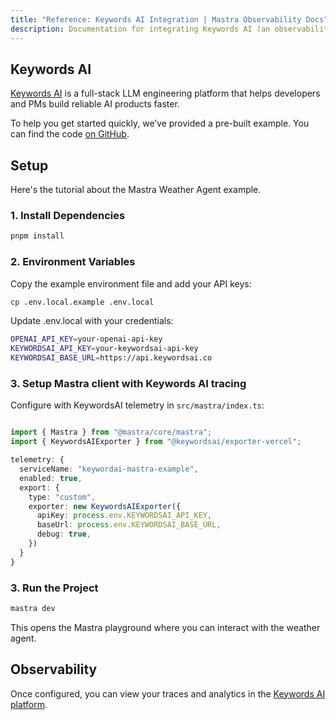 ```yaml
---
title: "Reference: Keywords AI Integration | Mastra Observability Docs"
description: Documentation for integrating Keywords AI (an observability platform for LLM applications) with Mastra.
---
```


## Keywords AI

[Keywords AI](https://docs.keywordsai.co/get-started/overview) is a full-stack LLM engineering platform that helps developers and PMs build reliable AI products faster. 

To help you get started quickly, we’ve provided a pre-built example. You can find the code [on GitHub](https://github.com/Keywords-AI/keywordsai-example-projects/tree/main/mastra-ai-weather-agent).


## Setup

Here's the tutorial about the Mastra Weather Agent example.

### 1. Install Dependencies

```bash copy
pnpm install
```

### 2. Environment Variables

Copy the example environment file and add your API keys:

```bash copy
cp .env.local.example .env.local
```

Update .env.local with your credentials: 

```bash .env.local copy
OPENAI_API_KEY=your-openai-api-key
KEYWORDSAI_API_KEY=your-keywordsai-api-key
KEYWORDSAI_BASE_URL=https://api.keywordsai.co
```

### 3. Setup Mastra client with Keywords AI tracing

Configure with KeywordsAI telemetry in `src/mastra/index.ts`:

```typescript filename="src/mastra/index.ts" showLineNumbers copy

import { Mastra } from "@mastra/core/mastra";
import { KeywordsAIExporter } from "@keywordsai/exporter-vercel";

telemetry: {
  serviceName: "keywordai-mastra-example",
  enabled: true,
  export: {
    type: "custom",
    exporter: new KeywordsAIExporter({
      apiKey: process.env.KEYWORDSAI_API_KEY,
      baseUrl: process.env.KEYWORDSAI_BASE_URL,
      debug: true,
    })
  }
}
```

### 3. Run the Project

```bash copy
mastra dev
```
This opens the Mastra playground where you can interact with the weather agent.

## Observability

Once configured, you can view your traces and analytics in the [Keywords AI platform](https://platform.keywordsai.co/platform/traces).
